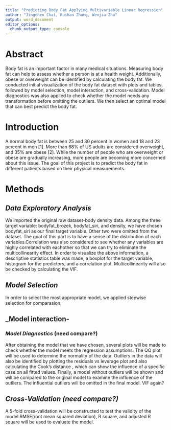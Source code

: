 ```yaml
---
title: "Predicting Body Fat Applying Multivariable Linear Regression"
author: "Jingchen Chai, Ruihan Zhang, Wenjia Zhu"
output: word_document
editor_options: 
  chunk_output_type: console
---
```


# Abstract

Body fat is an important factor in many medical situations. Measuring body fat can help to assess whether a person is at a health weight. Additionally, obese or overweight can be identified by calculating the body fat. We conducted initial visualization of the body fat dataset with plots and tables, followed by model selection, model interaction, and cross-validation. Model diagnostics was also applied to check whether the model needs any transformation before omitting the outliers. We then select an optimal model that can best predict the body fat.

# Introduction

 A normal body fat is between 25 and 30 percent in women and 18 and 23 percent in men [1]. More than 68% of US adults are considered overweight, and 35% are obese [2]. While the number of people who are overweight or obese are gradually increasing, more people are becoming more concerned about this issue. The goal of this project is to predict the body fat in different patients based on their physical measurements. 
 
# Methods

## _Data Exploratory Analysis_ 

We imported the original raw dataset-body density data. Among the three target variable: bodyfat_brozek, bodyfat_siri, and density, we have chosen bodyfat_siri as our final target variable. Other two were omitted from the dataset. 
The goal of this part is to have a sense of the distribution of each variables.Correlation was also considered to see whether any variables are highly correlated with eachother so that we can try to eliminate the multicollinearity effect. In order to visualize the above information, a descriptive statistics table was made, a boxplot for the target variable, histogram for the predictors, and a correlation plot. Multicollinearity will also be checked by calculating the VIF.

## _Model Selection_ 

In order to select the most appropriate model, we applied stepwise selection for comparasion. 

## _Model interaction-



### _Model Diagnostics_  (need compare?) 

After obtaining the model that we have chosen, several plots will be made to check whether the model meets the regression assumptions. The QQ plot will be used to determine the normality of the data. Outliers in the data will also be identified by plotting the residuals vs leverage plot and also calculating the Cook's distance , which can show the influence of a specific case on all fitted values. Finally, a model without outliers will be shown and will be compared to the original model to examine the influence of the outliers. The influential outliers will be omitted in the final model. VIF again?

## _Cross-Validation (need compare?)_

A 5-fold cross-validation will be constructed to test the validity of the model.RMSE(root mean squared deviation), R square, and adjusted R square will be used to evaluate the model.
